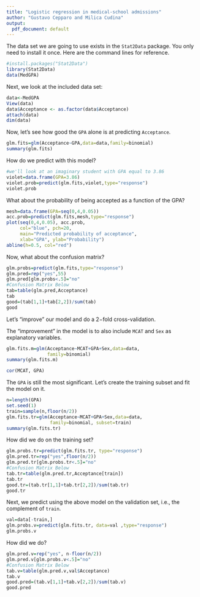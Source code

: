 ```yaml
---
title: "Logistic regression in medical-school admissions"
author: "Gustavo Cepparo and Milica Cudina"
output:
  pdf_document: default
---
```


The data set we are going to use exists in the `Stat2Data` package. You only need to install it once. Here are the command lines for reference. 

```r
#install.packages("Stat2Data")
library(Stat2Data)
data(MedGPA)
```

Next, we look at the included data set:

```r
data<-MedGPA
View(data)
data$Acceptance <- as.factor(data$Acceptance)
attach(data)
dim(data)
```

Now, let's see how good the `GPA` alone is at predicting `Acceptance`.

```r
glm.fits=glm(Acceptance~GPA,data=data,family=binomial)
summary(glm.fits)
```

How do we predict with this model?

```r
#we'll look at an imaginary student with GPA equal to 3.86
violet=data.frame(GPA=3.86)
violet.prob=predict(glm.fits,violet,type="response")
violet.prob
```

What about the probability of being accepted as a function of the GPA?

```r
mesh=data.frame(GPA=seq(0,4,0.05))
acc.prob=predict(glm.fits,mesh,type="response")
plot(seq(0,4,0.05), acc.prob,
     col="blue", pch=20, 
     main="Predicted probability of acceptance",
     xlab="GPA", ylab="Probability")
abline(h=0.5, col="red")
```
Now, what about the confusion matrix?

```r
glm.probs=predict(glm.fits,type="response")
glm.pred=rep("yes",55)
glm.pred[glm.probs<.5]="no"
#Confusion Matrix Below
tab=table(glm.pred,Acceptance)
tab
good=(tab[1,1]+tab[2,2])/sum(tab)
good
```
Let's "improve" our model and do a $2-$fold cross-validation. 

The "improvement" in the model is to also include `MCAT` and `Sex` as explanatory variables. 

```r
glm.fits.m=glm(Acceptance~MCAT+GPA+Sex,data=data,
               family=binomial)
summary(glm.fits.m)
```
```r
cor(MCAT, GPA)
```


The `GPA` is still the most significant. Let's create the training subset and fit the model on it. 

```r
n=length(GPA)
set.seed(1)
train=sample(n,floor(n/2))
glm.fits.tr=glm(Acceptance~MCAT+GPA+Sex,data=data,
                family=binomial, subset=train)
summary(glm.fits.tr)
```

How did we do on the training set?

```r
glm.probs.tr=predict(glm.fits.tr, type="response")
glm.pred.tr=rep("yes",floor(n/2))
glm.pred.tr[glm.probs.tr<.5]="no"
#Confusion Matrix Below
tab.tr=table(glm.pred.tr,Acceptance[train])
tab.tr
good.tr=(tab.tr[1,1]+tab.tr[2,2])/sum(tab.tr)
good.tr
```

Next, we predict using the above model on the validation set, i.e., the complement of `train`. 

```r
val=data[-train,]
glm.probs.v=predict(glm.fits.tr, data=val ,type="response")
glm.probs.v
```

How did we do?

```r
glm.pred.v=rep("yes", n-floor(n/2))
glm.pred.v[glm.probs.v<.5]="no"
#Confusion Matrix Below
tab.v=table(glm.pred.v,val$Acceptance)
tab.v
good.pred=(tab.v[1,1]+tab.v[2,2])/sum(tab.v)
good.pred
```





